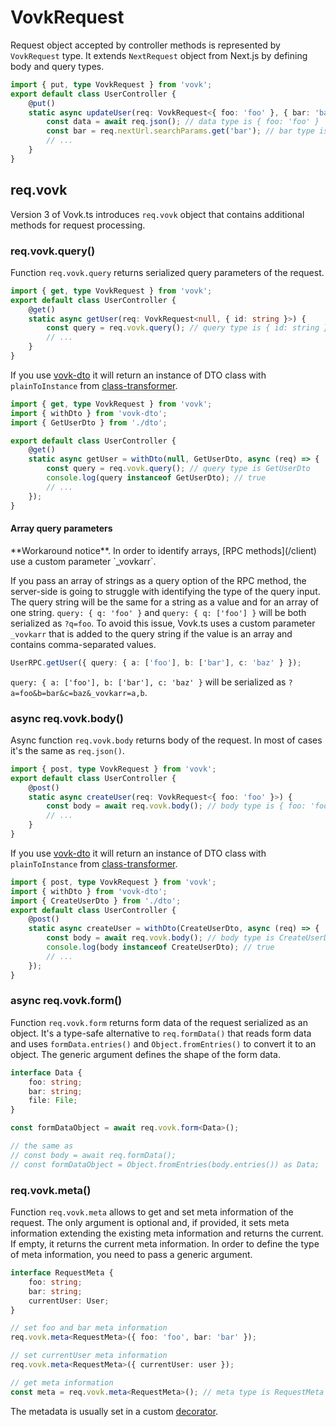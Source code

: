
# VovkRequest

Request object accepted by controller methods is represented by `VovkRequest` type. It extends `NextRequest` object from Next.js by defining body and query types.

```ts
import { put, type VovkRequest } from 'vovk';
export default class UserController {
    @put() 
    static async updateUser(req: VovkRequest<{ foo: 'foo' }, { bar: 'bar'}>) {
        const data = await req.json(); // data type is { foo: 'foo' }
        const bar = req.nextUrl.searchParams.get('bar'); // bar type is 'bar'
        // ...
    }
}
```

## req.vovk

Version 3 of Vovk.ts introduces `req.vovk` object that contains additional methods for request processing.

### req.vovk.query()

Function `req.vovk.query` returns serialized query parameters of the request.

```ts
import { get, type VovkRequest } from 'vovk';
export default class UserController {
    @get() 
    static async getUser(req: VovkRequest<null, { id: string }>) {
        const query = req.vovk.query(); // query type is { id: string }
        // ...
    }
}
```

If you use [vovk-dto](/validation/vovk-dto) it will return an instance of DTO class with `plainToInstance` from [class-transformer](https://www.npmjs.com/package/class-transformer).

```ts
import { get, type VovkRequest } from 'vovk';
import { withDto } from 'vovk-dto';
import { GetUserDto } from './dto';

export default class UserController {
    @get() 
    static async getUser = withDto(null, GetUserDto, async (req) => {
        const query = req.vovk.query(); // query type is GetUserDto
        console.log(query instanceof GetUserDto); // true
        // ...
    });
}
```

#### Array query parameters

<Callout type="warning" emoji="⚠️">
    **Workaround notice**. In order to identify arrays, [RPC methods](/client) use a custom parameter `_vovkarr`.
</Callout>

If you pass an array of strings as a query option of the RPC method, the server-side is going to struggle with identifying the type of the query input. The query string will be the same for a string as a value and for an array of one string. `query: { q: 'foo' }` and `query: { q: ['foo'] }` will be both serialized as `?q=foo`. To avoid this issue, Vovk.ts uses a custom parameter `_vovkarr` that is added to the query string if the value is an array and contains comma-separated values. 

```ts
UserRPC.getUser({ query: { a: ['foo'], b: ['bar'], c: 'baz' } });
```

`query: { a: ['foo'], b: ['bar'], c: 'baz' }` will be serialized as `?a=foo&b=bar&c=baz&_vovkarr=a,b`.

### async req.vovk.body()

Async function `req.vovk.body` returns body of the request. In most of cases it's the same as `req.json()`. 

```ts
import { post, type VovkRequest } from 'vovk';
export default class UserController {
    @post() 
    static async createUser(req: VovkRequest<{ foo: 'foo' }>) {
        const body = await req.vovk.body(); // body type is { foo: 'foo' }
        // ...
    }
}
```


If you use [vovk-dto](/validation/vovk-dto) it will return an instance of DTO class with `plainToInstance` from [class-transformer](https://www.npmjs.com/package/class-transformer).

```ts
import { post, type VovkRequest } from 'vovk';
import { withDto } from 'vovk-dto';
import { CreateUserDto } from './dto';
export default class UserController {
    @post() 
    static async createUser = withDto(CreateUserDto, async (req) => {
        const body = await req.vovk.body(); // body type is CreateUserDto
        console.log(body instanceof CreateUserDto); // true
        // ...
    });
}
```

### async req.vovk.form()

Function `req.vovk.form` returns form data of the request serialized as an object. It's a type-safe alternative to `req.formData()` that reads form data and uses `formData.entries()` and `Object.fromEntries()` to convert it to an object. The generic argument defines the shape of the form data.

```ts
interface Data {
    foo: string;
    bar: string;
    file: File;
}

const formDataObject = await req.vovk.form<Data>();

// the same as
// const body = await req.formData();
// const formDataObject = Object.fromEntries(body.entries()) as Data;
```

### req.vovk.meta()

Function `req.vovk.meta` allows to get and set meta information of the request. The only argument is optional and, if provided, it sets meta information extending the existing meta information and returns the current. If empty, it returns the current meta information. In order to define the type of meta information, you need to pass a generic argument.

```ts
interface RequestMeta {
    foo: string;
    bar: string;
    currentUser: User;
}

// set foo and bar meta information
req.vovk.meta<RequestMeta>({ foo: 'foo', bar: 'bar' });

// set currentUser meta information
req.vovk.meta<RequestMeta>({ currentUser: user });

// get meta information
const meta = req.vovk.meta<RequestMeta>(); // meta type is RequestMeta including foo, bar and currentUser
```

The metadata is usually set in a custom [decorator](/controller/decorator).



